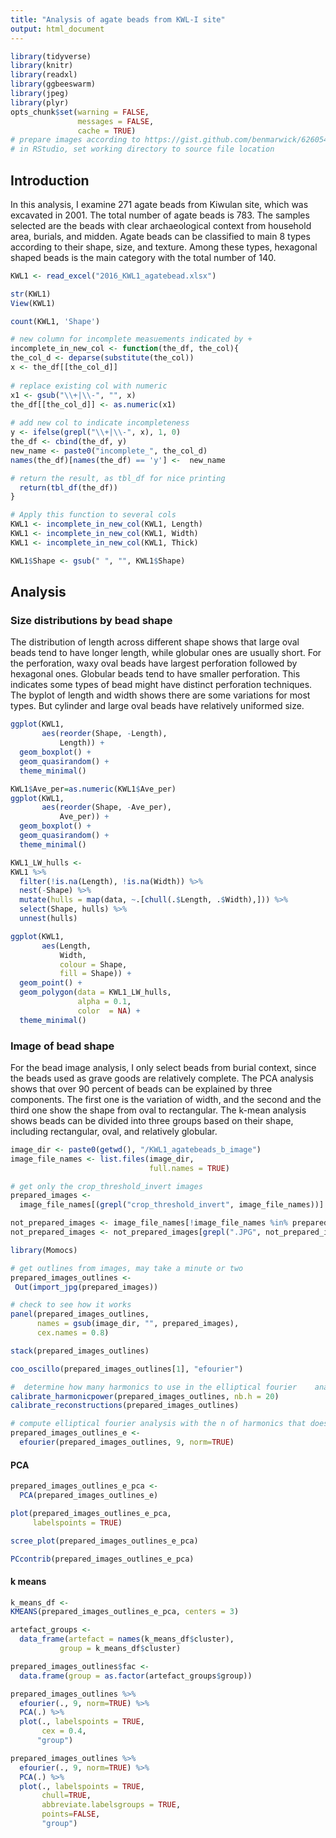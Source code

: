 ```yaml
---
title: "Analysis of agate beads from KWL-I site"
output: html_document
---
```


```r
library(tidyverse)
library(knitr)
library(readxl)
library(ggbeeswarm)
library(jpeg)
library(plyr)
opts_chunk$set(warning = FALSE,
               messages = FALSE,
               cache = TRUE)
# prepare images according to https://gist.github.com/benmarwick/6260541
# in RStudio, set working directory to source file location 
```

## Introduction
In this analysis, I examine 271 agate beads from Kiwulan site, which was excavated in 2001.  The total number of agate beads is 783. The samples selected are the beads with clear archaeological context from household area, burials, and midden. Agate beads can be classified to main 8 types according to their shape, size, and texture. Among these types, hexagonal shaped beads is the main category with the total number of 140.  

```r
KWL1 <- read_excel("2016_KWL1_agatebead.xlsx")
```

```r
str(KWL1)
View(KWL1)
```

```r
count(KWL1, 'Shape')
```

```r
# new column for incomplete measuements indicated by +
incomplete_in_new_col <- function(the_df, the_col){
the_col_d <- deparse(substitute(the_col))
x <- the_df[[the_col_d]]
  
# replace existing col with numeric
x1 <- gsub("\\+|\\-", "", x) 
the_df[[the_col_d]] <- as.numeric(x1)
  
# add new col to indicate incompleteness 
y <- ifelse(grepl("\\+|\\-", x), 1, 0)
the_df <- cbind(the_df, y)
new_name <- paste0("incomplete_", the_col_d)
names(the_df)[names(the_df) == 'y'] <-  new_name

# return the result, as tbl_df for nice printing
  return(tbl_df(the_df))
}
```

```r
# Apply this function to several cols
KWL1 <- incomplete_in_new_col(KWL1, Length)
KWL1 <- incomplete_in_new_col(KWL1, Width)
KWL1 <- incomplete_in_new_col(KWL1, Thick)
```

```r
KWL1$Shape <- gsub(" ", "", KWL1$Shape)
```

## Analysis

### Size distributions by bead shape

The distribution of length across different shape shows that large oval beads tend to have longer length, while globular ones are usually short. For the perforation, waxy oval beads have largest perforation followed by hexagonal ones. Globular beads tend to have smaller perforation. This indicates some types of bead might have distinct perforation techniques. The byplot of length and width shows there are some variations for most types. But cylinder and large oval beads have relatively uniformed size.   

```r
ggplot(KWL1,
       aes(reorder(Shape, -Length),
           Length)) +
  geom_boxplot() +
  geom_quasirandom() +
  theme_minimal()
```

```r
KWL1$Ave_per=as.numeric(KWL1$Ave_per)
ggplot(KWL1,
       aes(reorder(Shape, -Ave_per),
           Ave_per)) +
  geom_boxplot() +
  geom_quasirandom() +
  theme_minimal()
```

```r
KWL1_LW_hulls <- 
KWL1 %>% 
  filter(!is.na(Length), !is.na(Width)) %>% 
  nest(-Shape) %>% 
  mutate(hulls = map(data, ~.[chull(.$Length, .$Width),])) %>% 
  select(Shape, hulls) %>% 
  unnest(hulls)

ggplot(KWL1,
       aes(Length,
           Width, 
           colour = Shape,
           fill = Shape)) +
  geom_point() +
  geom_polygon(data = KWL1_LW_hulls, 
               alpha = 0.1, 
               color  = NA) +
  theme_minimal()
```

### Image of bead shape

For the bead image analysis, I only select beads from burial context, since the beads used as grave goods are relatively complete. The PCA analysis shows that over 90 percent of beads can be explained by three components. The first one is the variation of width, and the second and the third one show the shape from oval to rectangular. The k-mean analysis shows beads can be divided into three groups based on their shape, including rectangular, oval, and relatively globular. 

```r
image_dir <- paste0(getwd(), "/KWL1_agatebeads_b_image")
image_file_names <- list.files(image_dir, 
                               full.names = TRUE)
```

```r
# get only the crop_threshold_invert images 
prepared_images <- 
  image_file_names[(grepl("crop_threshold_invert", image_file_names))]

not_prepared_images <- image_file_names[!image_file_names %in% prepared_images]
not_prepared_images <- not_prepared_images[grepl(".JPG", not_prepared_images)]
```  

```r
library(Momocs) 
```

```r
# get outlines from images, may take a minute or two 
prepared_images_outlines <- 
 Out(import_jpg(prepared_images))
```

```r
# check to see how it works
panel(prepared_images_outlines,
      names = gsub(image_dir, "", prepared_images), 
      cex.names = 0.8)

stack(prepared_images_outlines)

coo_oscillo(prepared_images_outlines[1], "efourier")
```
 
```r
#  determine how many harmonics to use in the elliptical fourier    analysis (quite time consuming)
calibrate_harmonicpower(prepared_images_outlines, nb.h = 20)
calibrate_reconstructions(prepared_images_outlines)
```


```r
# compute elliptical fourier analysis with the n of harmonics that does 99%
prepared_images_outlines_e <- 
  efourier(prepared_images_outlines, 9, norm=TRUE)
```

#### PCA
```r
prepared_images_outlines_e_pca <- 
  PCA(prepared_images_outlines_e)

plot(prepared_images_outlines_e_pca,
     labelspoints = TRUE)

scree_plot(prepared_images_outlines_e_pca)

PCcontrib(prepared_images_outlines_e_pca)
```

#### k means
```r
k_means_df <- 
KMEANS(prepared_images_outlines_e_pca, centers = 3)

artefact_groups <- 
  data_frame(artefact = names(k_means_df$cluster),
           group = k_means_df$cluster)

prepared_images_outlines$fac <- 
  data.frame(group = as.factor(artefact_groups$group))
```


```r
prepared_images_outlines %>% 
  efourier(., 9, norm=TRUE) %>% 
  PCA(.) %>% 
  plot(., labelspoints = TRUE, 
       cex = 0.4,
      "group")

prepared_images_outlines %>% 
  efourier(., 9, norm=TRUE) %>% 
  PCA(.) %>% 
  plot(., labelspoints = TRUE, 
       chull=TRUE, 
       abbreviate.labelsgroups = TRUE, 
       points=FALSE,
       "group")
```

